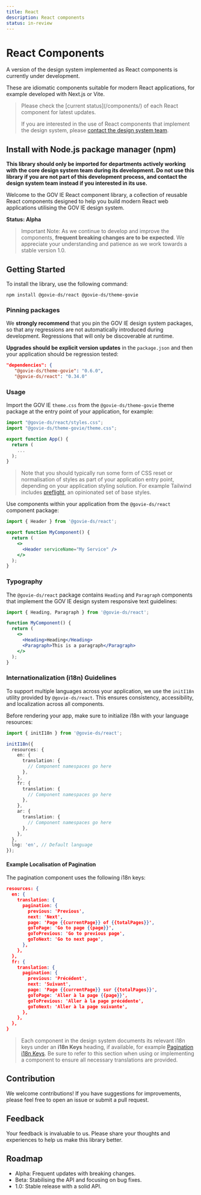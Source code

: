 ```yaml
---
title: React
description: React components
status: in-review
---
```


# React Components

A version of the design system implemented as React components is currently under development.

These are idiomatic components suitable for modern React applications, for example developed with Next.js or Vite.

<Blockquote>
Please check the [current status](/components/) of each React component for latest updates.

If you are interested in the use of React components that implement the design system, please [contact the design system team](/contact/).

</Blockquote>

## Install with Node.js package manager (npm)

**This library should only be imported for departments actively working with the core design system team during its development. Do not use this library if you are not part of this development process, and contact the design system team instead if you interested in its use.**

Welcome to the GOV IE React component library, a collection of reusable React components designed to help you build modern React web applications utilising the GOV IE design system.

**Status: Alpha**

> Important Note: As we continue to develop and improve the components, **frequent breaking changes are to be expected**. We appreciate your understanding and patience as we work towards a stable version 1.0.

## Getting Started

To install the library, use the following command:

```
npm install @govie-ds/react @govie-ds/theme-govie
```

### Pinning packages

We **strongly recommend** that you pin the GOV IE design system packages, so that any regressions are not automatically introduced during development. Regressions that will only be discoverable at runtime.

**Upgrades should be explicit version updates** in the `package.json` and then your application should be regression tested:

```json
"dependencies": {
   "@govie-ds/theme-govie": "0.6.0",
   "@govie-ds/react": "0.34.0"
```

### Usage

Import the GOV IE `theme.css` from the `@govie-ds/theme-govie` theme package at the entry point of your application, for example:

```jsx
import "@govie-ds/react/styles.css";
import "@govie-ds/theme-govie/theme.css";

export function App() {
  return (
    ...
  );
}
```

> Note that you should typically run some form of CSS reset or normalisation of styles as part of your application entry point, depending on your application styling solution. For example Tailwind includes [preflight](https://tailwindcss.com/docs/preflight), an opinionated set of base styles.

Use components within your application from the `@govie-ds/react` component package:

```jsx
import { Header } from '@govie-ds/react';

export function MyComponent() {
  return (
    <>
      <Header serviceName="My Service" />
    </>
  );
}
```

### Typography

The `@govie-ds/react` package contains `Heading` and `Paragraph` components that implement the GOV IE design system responsive text guidelines:

```jsx
import { Heading, Paragraph } from '@govie-ds/react';

function MyComponent() {
  return (
    <>
      <Heading>Heading</Heading>
      <Paragraph>This is a paragraph</Paragraph>
    </>
  );
}
```

### Internationalization (i18n) Guidelines

To support multiple languages across your application, we use the `initI18n` utility provided by `@govie-ds/react`. This ensures consistency, accessibility, and localization across all components.

Before rendering your app, make sure to initialize i18n with your language resources:

```ts
import { initI18n } from '@govie-ds/react';

initI18n({
  resources: {
    en: {
      translation: {
        // Component namespaces go here
      },
    },
    fr: {
      translation: {
        // Component namespaces go here
      },
    },
    ar: {
      translation: {
        // Component namespaces go here
      },
    },
  },
  lng: 'en', // Default language
});
```

#### Example Localisation of Pagination

The pagination component uses the following i18n keys:

```json
resources: {
  en: {
    translation: {
      pagination: {
        previous: 'Previous',
        next: 'Next',
        page: 'Page {{currentPage}} of {{totalPages}}',
        goToPage: 'Go to page {{page}}',
        goToPrevious: 'Go to previous page',
        goToNext: 'Go to next page',
      },
    },
  },
  fr: {
    translation: {
      pagination: {
        previous: 'Précédent',
        next: 'Suivant',
        page: 'Page {{currentPage}} sur {{totalPages}}',
        goToPage: 'Aller à la page {{page}}',
        goToPrevious: 'Aller à la page précédente',
        goToNext: 'Aller à la page suivante',
      },
    },
  },
}
```

> Each component in the design system documents its relevant i18n keys under an **i18n Keys** heading, if available, for example [Pagination i18n Keys](/components/library/pagination/#i18n-keys). Be sure to refer to this section when using or implementing a component to ensure all necessary translations are provided.

## Contribution

We welcome contributions! If you have suggestions for improvements, please feel free to open an issue or submit a pull request.

## Feedback

Your feedback is invaluable to us. Please share your thoughts and experiences to help us make this library better.

## Roadmap

- Alpha: Frequent updates with breaking changes.
- Beta: Stabilising the API and focusing on bug fixes.
- 1.0: Stable release with a solid API.
